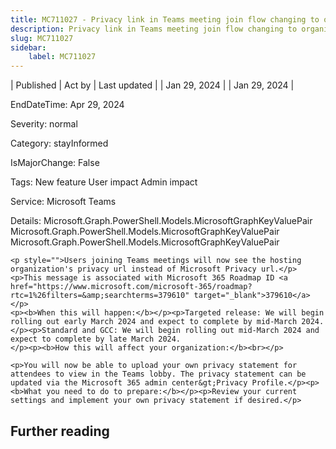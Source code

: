 ```yaml
---
title: MC711027 - Privacy link in Teams meeting join flow changing to organization's privacy statement
description: Privacy link in Teams meeting join flow changing to organization's privacy statement
slug: MC711027
sidebar:
    label: MC711027
---
```



| Published | Act by | Last updated |
| Jan 29, 2024 |  | Jan 29, 2024 |

EndDateTime: Apr 29, 2024

Severity: normal

Category: stayInformed

IsMajorChange: False

Tags: New feature User impact Admin impact

Service: Microsoft Teams

Details: Microsoft.Graph.PowerShell.Models.MicrosoftGraphKeyValuePair Microsoft.Graph.PowerShell.Models.MicrosoftGraphKeyValuePair Microsoft.Graph.PowerShell.Models.MicrosoftGraphKeyValuePair

```
<p style="">Users joining Teams meetings will now see the hosting organization's privacy url instead of Microsoft Privacy url.</p>
<p>This message is associated with Microsoft 365 Roadmap ID <a href="https://www.microsoft.com/microsoft-365/roadmap?rtc=1%26filters=&amp;searchterms=379610" target="_blank">379610</a></p>
<p><b>When this will happen:</b></p><p>Targeted release: We will begin rolling out early March 2024 and expect to complete by mid-March 2024.
</p><p>Standard and GCC: We will begin rolling out mid-March 2024 and expect to complete by late March 2024.
</p><p><b>How this will affect your organization:</b><br></p>

<p>You will now be able to upload your own privacy statement for attendees to view in the Teams lobby. The privacy statement can be updated via the Microsoft 365 admin center&gt;Privacy Profile.</p><p><b>What you need to do to prepare:</b></p><p>Review your current settings and implement your own privacy statement if desired.</p>
```

## Further reading

